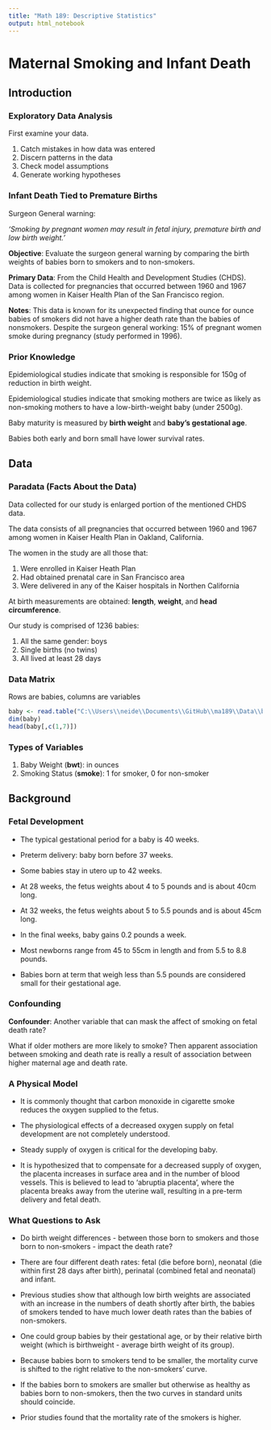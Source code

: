 ```yaml
---
title: "Math 189: Descriptive Statistics"
output: html_notebook
---
```


# Maternal Smoking and Infant Death
 
## Introduction

### Exploratory Data Analysis
First examine your data.

1. Catch mistakes in how data was entered
2. Discern patterns in the data
3. Check model assumptions
4. Generate working hypotheses

### Infant Death Tied to Premature Births
 
Surgeon General warning:

*'Smoking by pregnant women may result in fetal injury, premature birth and
low birth weight.'*

**Objective**: Evaluate the surgeon general warning by comparing the birth weights of
babies born to smokers and to non-smokers.

**Primary Data**: From the Child Health and Development Studies (CHDS).  Data is
collected for pregnancies that occurred between 1960 and 1967 among women in
Kaiser Health Plan of the San Francisco region.

**Notes**: This data is known for its unexpected finding that ounce for ounce babies of
smokers did not have a higher death rate than the babies of nonsmokers. Despite the surgeon general working: 15% of pregnant women smoke during pregnancy (study performed in 1996).


### Prior Knowledge

Epidemiological studies indicate that smoking is responsible for 150g of reduction in birth weight.

Epidemiological studies indicate that smoking mothers are twice as likely as non-smoking mothers to have a low-birth-weight baby (under 2500g).

Baby maturity is measured by **birth weight** and **baby’s gestational age**.

Babies both early and born small have lower survival rates.


## Data

### Paradata (Facts About the Data)

Data collected for our study is enlarged portion of the mentioned CHDS data.

The data consists of all pregnancies that occurred between 1960 and 1967 among women in Kaiser Health Plan in Oakland, California.

The women in the study are all those that:

1. Were enrolled in Kaiser Heath Plan
2. Had obtained prenatal care in San Francisco area
3. Were delivered in any of the Kaiser hospitals in Northen California

At birth measurements are obtained: **length**, **weight**, and **head circumference**.

Our study is comprised of 1236 babies:

1. All the same gender: boys
2. Single births (no twins)
3. All lived at least 28 days

### Data Matrix

Rows are babies, columns are variables

```r
baby <- read.table("C:\\Users\\neide\\Documents\\GitHub\\ma189\\Data\\babies.dat",header=TRUE)
dim(baby)
head(baby[,c(1,7)])
```

### Types of Variables

1. Baby Weight (**bwt**): in ounces
2. Smoking Status (**smoke**): 1 for smoker, 0 for non-smoker

## Background

### Fetal Development

- The typical gestational period for a baby is 40 weeks.

- Preterm delivery: baby born before 37 weeks.

- Some babies stay in utero up to 42 weeks.

- At 28 weeks, the fetus weights about 4 to 5 pounds and is about 40cm long.

- At 32 weeks, the fetus weights about 5 to 5.5 pounds and is about 45cm long.

- In the final weeks, baby gains 0.2 pounds a week.

- Most newborns range from 45 to 55cm in length and from 5.5 to 8.8 pounds.

- Babies born at term that weigh less than 5.5 pounds are considered small for their gestational age.

### Confounding 

**Confounder**: Another variable that can mask the affect of smoking on fetal death rate?

What if older mothers are more likely to smoke?  Then apparent association between smoking and death rate is really a result of association between higher maternal age and death rate.
 
### A Physical Model

- It is commonly thought that carbon monoxide in cigarette smoke reduces the oxygen supplied to the fetus.

- The physiological effects of a decreased oxygen supply on fetal development are not completely understood.

- Steady supply of oxygen is critical for the developing baby.

- It is hypothesized that to compensate for a decreased supply of oxygen, the placenta increases in surface area and in the number of blood vessels. This is believed to lead to 'abruptia placenta', where the placenta breaks away from the uterine wall, resulting in a pre-term delivery and fetal death.

 
### What Questions to Ask

- Do birth weight differences - between those born to smokers and those born to non-smokers - impact the death rate?
 
- There are four different death rates: fetal (die before born), neonatal (die within first 28 days after birth), perinatal (combined fetal and neonatal) and infant.

- Previous studies show that although low birth weights are associated with an increase in the numbers of death shortly after birth, the babies of smokers tended to have much lower death rates than the babies of non-smokers.
 
- One could group babies by their gestational age, or by their relative birth weight (which is birthweight - average birth weight of its group).

- Because babies born to smokers tend to be smaller, the mortality curve is shifted to the right relative to the non-smokers’ curve.

- If the babies born to smokers are smaller but otherwise as healthy as babies born to non-smokers, then the two curves in standard units should coincide.

- Prior studies found that the mortality rate of the smokers is higher.

